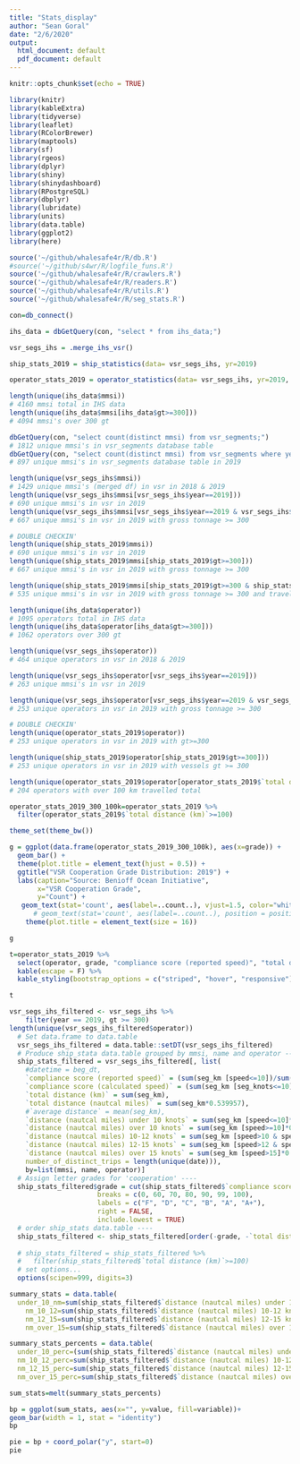 ```yaml
---
title: "Stats_display"
author: "Sean Goral"
date: "2/6/2020"
output:
  html_document: default
  pdf_document: default
---
```


```r
knitr::opts_chunk$set(echo = TRUE)
```

```r
library(knitr)
library(kableExtra)
library(tidyverse)
library(leaflet)
library(RColorBrewer)
library(maptools)
library(sf)
library(rgeos)
library(dplyr)
library(shiny)
library(shinydashboard)
library(RPostgreSQL)
library(dbplyr)
library(lubridate)
library(units)
library(data.table)
library(ggplot2)
library(here)
```

```r
source('~/github/whalesafe4r/R/db.R')
#source('~/github/s4wr/R/logfile_funs.R')
source('~/github/whalesafe4r/R/crawlers.R')
source('~/github/whalesafe4r/R/readers.R')
source('~/github/whalesafe4r/R/utils.R')
source('~/github/whalesafe4r/R/seg_stats.R')
```

```r
con=db_connect()

ihs_data = dbGetQuery(con, "select * from ihs_data;")

vsr_segs_ihs = .merge_ihs_vsr()
```

```r
ship_stats_2019 = ship_statistics(data= vsr_segs_ihs, yr=2019)

operator_stats_2019 = operator_statistics(data= vsr_segs_ihs, yr=2019, tonnage = 300) 

```

```r
length(unique(ihs_data$mmsi))
# 4160 mmsi total in IHS data
length(unique(ihs_data$mmsi[ihs_data$gt>=300]))
# 4094 mmsi's over 300 gt

dbGetQuery(con, "select count(distinct mmsi) from vsr_segments;")
# 1812 unique mmsi's in vsr_segments database table
dbGetQuery(con, "select count(distinct mmsi) from vsr_segments where year = 2019;")
# 897 unique mmsi's in vsr_segments database table in 2019

length(unique(vsr_segs_ihs$mmsi))
# 1429 unique mmsi's (merged df) in vsr in 2018 & 2019
length(unique(vsr_segs_ihs$mmsi[vsr_segs_ihs$year==2019]))
# 690 unique mmsi's in vsr in 2019
length(unique(vsr_segs_ihs$mmsi[vsr_segs_ihs$year==2019 & vsr_segs_ihs$gt>=300]))
# 667 unique mmsi's in vsr in 2019 with gross tonnage >= 300

# DOUBLE CHECKIN'
length(unique(ship_stats_2019$mmsi))
# 690 unique mmsi's in vsr in 2019
length(unique(ship_stats_2019$mmsi[ship_stats_2019$gt>=300]))
# 667 unique mmsi's in vsr in 2019 with gross tonnage >= 300

length(unique(ship_stats_2019$mmsi[ship_stats_2019$gt>=300 & ship_stats_2019$`total distance (km)`>=100]))
# 535 unique mmsi's in vsr in 2019 with gross tonnage >= 300 and travelled >= 100 km

```

```r

length(unique(ihs_data$operator))
# 1095 operators total in IHS data
length(unique(ihs_data$operator[ihs_data$gt>=300]))
# 1062 operators over 300 gt

length(unique(vsr_segs_ihs$operator))
# 464 unique operators in vsr in 2018 & 2019

length(unique(vsr_segs_ihs$operator[vsr_segs_ihs$year==2019]))
# 263 unique mmsi's in vsr in 2019

length(unique(vsr_segs_ihs$operator[vsr_segs_ihs$year==2019 & vsr_segs_ihs$gt>=300]))
# 253 unique operators in vsr in 2019 with gross tonnage >= 300

# DOUBLE CHECKIN'
length(unique(operator_stats_2019$operator))
# 253 unique operators in vsr in 2019 with gt>=300

length(unique(ship_stats_2019$operator[ship_stats_2019$gt>=300]))
# 253 unique operators in vsr in 2019 with vessels gt >= 300

length(unique(operator_stats_2019$operator[operator_stats_2019$`total distance (km)`>=100]))
# 204 operators with over 100 km travelled total

```

```r

operator_stats_2019_300_100k=operator_stats_2019 %>% 
  filter(operator_stats_2019$`total distance (km)`>=100)

theme_set(theme_bw()) 

g = ggplot(data.frame(operator_stats_2019_300_100k), aes(x=grade)) +
  geom_bar() +  
  theme(plot.title = element_text(hjust = 0.5)) + 
  ggtitle("VSR Cooperation Grade Distribution: 2019") + 
  labs(caption="Source: Benioff Ocean Initiative",
       x="VSR Cooperation Grade",
       y="Count") +
   geom_text(stat='count', aes(label=..count..), vjust=1.5, color="white")+
      # geom_text(stat='count', aes(label=..count..), position = position_stack(vjust = 0.5),size=4, color = "white") + 
    theme(plot.title = element_text(size = 16))

g
```



```r

t=operator_stats_2019 %>% 
  select(operator, grade, "compliance score (reported speed)", "total distance (km)", "total distance (nautcal miles)", "distance (nautcal miles) under 10 knots", "distance (nautcal miles) over 10 knots") %>% 
  kable(escape = F) %>%
  kable_styling(bootstrap_options = c("striped", "hover", "responsive")) 

t
```


```r
vsr_segs_ihs_filtered <- vsr_segs_ihs %>% 
    filter(year == 2019, gt >= 300) 
length(unique(vsr_segs_ihs_filtered$operator))
  # Set data.frame to data.table 
  vsr_segs_ihs_filtered = data.table::setDT(vsr_segs_ihs_filtered)
  # Produce ship_stata data.table grouped by mmsi, name and operator ----
  ship_stats_filtered = vsr_segs_ihs_filtered[, list(
    #datetime = beg_dt,
    `compliance score (reported speed)` = (sum(seg_km [speed<=10])/sum(seg_km))*100,
    `compliance score (calculated speed)` = (sum(seg_km [seg_knots<=10])/sum(seg_km))*100,
    `total distance (km)` = sum(seg_km),
    `total distance (nautcal miles)` = sum(seg_km*0.539957),
    #`average distance` = mean(seg_km),
    `distance (nautcal miles) under 10 knots` = sum(seg_km [speed<=10]*0.539957),
    `distance (nautcal miles) over 10 knots` = sum(seg_km [speed>=10]*0.539957),
    `distance (nautcal miles) 10-12 knots` = sum(seg_km [speed>10 & speed<=12]*0.539957),
    `distance (nautcal miles) 12-15 knots` = sum(seg_km [speed>12 & speed<=15]*0.539957),
    `distance (nautcal miles) over 15 knots` = sum(seg_km [speed>15]*0.539957),
    number_of_distinct_trips = length(unique(date))),
    by=list(mmsi, name, operator)]
  # Assign letter grades for 'cooperation' ----
  ship_stats_filtered$grade = cut(ship_stats_filtered$`compliance score (reported speed)`,
                      breaks = c(0, 60, 70, 80, 90, 99, 100),
                      labels = c("F", "D", "C", "B", "A", "A+"),
                      right = FALSE,
                      include.lowest = TRUE)
  # order ship_stats data.table ----
  ship_stats_filtered <- ship_stats_filtered[order(-grade, -`total distance (nautcal miles)`)]
  
  # ship_stats_filtered = ship_stats_filtered %>% 
  #   filter(ship_stats_filtered$`total distance (km)`>=100)
  # set options...
  options(scipen=999, digits=3)
```

```r

summary_stats = data.table(  
  under_10_nm=sum(ship_stats_filtered$`distance (nautcal miles) under 10 knots`),
    nm_10_12=sum(ship_stats_filtered$`distance (nautcal miles) 10-12 knots`),
    nm_12_15=sum(ship_stats_filtered$`distance (nautcal miles) 12-15 knots`),
    nm_over_15=sum(ship_stats_filtered$`distance (nautcal miles) over 15 knots`))

summary_stats_percents = data.table(  
  under_10_perc=(sum(ship_stats_filtered$`distance (nautcal miles) under 10 knots`)/sum(ship_stats_filtered$`total distance (nautcal miles)`)),
  nm_10_12_perc=sum(ship_stats_filtered$`distance (nautcal miles) 10-12 knots`)/sum(ship_stats_filtered$`total distance (nautcal miles)`),
  nm_12_15_perc=sum(ship_stats_filtered$`distance (nautcal miles) 12-15 knots`)/sum(ship_stats_filtered$`total distance (nautcal miles)`),
  nm_over_15_perc=sum(ship_stats_filtered$`distance (nautcal miles) over 15 knots`)/sum(ship_stats_filtered$`total distance (nautcal miles)`))

sum_stats=melt(summary_stats_percents)
```

```r

bp = ggplot(sum_stats, aes(x="", y=value, fill=variable))+
geom_bar(width = 1, stat = "identity") 
bp

pie = bp + coord_polar("y", start=0)
pie
```


